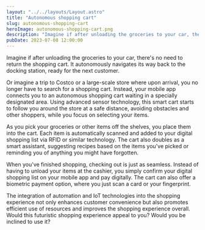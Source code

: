 ```yaml
---
layout: "../../layouts/Layout.astro"
title: "Autonomous shopping cart"
slug: autonomous-shopping-cart
heroImage: autonomous-shopping-cart.png
description: "Imagine if after unloading the groceries to your car, there's no need to return the shopping cart. It autonomously navigates its way back to the docking station, ready for the next customer."
pubDate: 2023-07-08 12:00:00
---
```



Imagine if after unloading the groceries to your car, there's no need to return the shopping cart. It autonomously navigates its way back to the docking station, ready for the next customer.

Or imagine a trip to Costco or a large-scale store where upon arrival, you no longer have to search for a shopping cart. Instead, your mobile app connects you to an autonomous shopping cart waiting in a specially designated area. Using advanced sensor technology, this smart cart starts to follow you around the store at a safe distance, avoiding obstacles and other shoppers, while you focus on selecting your items.

As you pick your groceries or other items off the shelves, you place them into the cart. Each item is automatically scanned and added to your digital shopping list via RFID or similar technology. The cart also doubles as a smart assistant, suggesting recipes based on the items you've picked or reminding you of anything you might have forgotten.

When you've finished shopping, checking out is just as seamless. Instead of having to unload your items at the cashier, you simply confirm your digital shopping list on your mobile app and pay digitally. The cart can also offer a biometric payment option, where you just scan a card or your fingerprint.

The integration of automation and IoT technologies into the shopping experience not only enhances customer convenience but also promotes efficient use of resources and improves the shopping experience overall. Would this futuristic shopping experience appeal to you? Would you be inclined to use it?